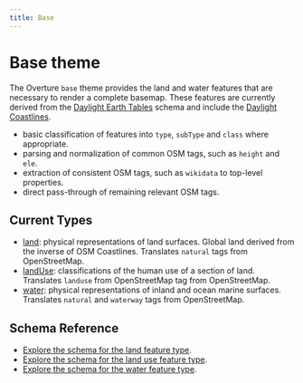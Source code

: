 ```yaml
---
title: Base
---
```


# Base theme

The Overture `base` theme provides the land and water features that are necessary to render a complete basemap. These features are currently derived from the [Daylight Earth Tables](https://daylightmap.org/earth/) schema and include the [Daylight Coastlines](https://daylightmap.org/coastlines.html).

<!--
add use cases here
-->

<!--
add use cases here
-->

- basic classification of features into `type`, `subType` and `class` where appropriate.
- parsing and normalization of common OSM tags, such as `height` and `ele`.
- extraction of consistent OSM tags, such as `wikidata` to top-level properties.
- direct pass-through of remaining relevant OSM tags.

## Current Types

- [land](/reference/base/landuse): physical representations of land surfaces. Global land derived from the inverse of OSM Coastlines. Translates `natural` tags from OpenStreetMap.
- [landUse](/reference/base/landUse): classifications of the human use of a section of land. Translates `landuse` from OpenStreetMap tag from OpenStreetMap.
- [water](/reference/base/water): physical representations of inland and ocean marine surfaces. Translates `natural` and `waterway` tags from OpenStreetMap.

## Schema Reference

- [Explore the schema for the land feature type](/reference/base/land).
- [Explore the schema for the land use feature type](/reference/base/landUse).
- [Explore the schema for the water feature type](/reference/base/water).
